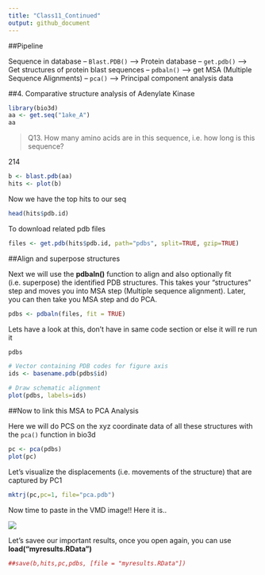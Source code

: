 ```yaml
---
title: "Class11_Continued"
output: github_document
---
```

##Pipeline

Sequence in database -- `Blast.PDB()` --> Protein database -- `get.pdb()` --> Get structures of protein blast sequences -- `pdbaln()` --> get MSA (Multiple Sequence Alignments) -- `pca()` --> Principal component analysis data 

##4. Comparative structure analysis of Adenylate Kinase

```r
library(bio3d)
aa <- get.seq("1ake_A")
aa
```

> Q13. How many amino acids are in this sequence, i.e. how long is this sequence? 

214

```r
b <- blast.pdb(aa)
hits <- plot(b)

```

Now we have the top hits to our seq 

```r
head(hits$pdb.id)
```

To download related pdb files 

```r
files <- get.pdb(hits$pdb.id, path="pdbs", split=TRUE, gzip=TRUE)

```


##Align and superpose structures

Next we will use the **pdbaln()** function to align and also optionally fit (i.e. superpose) the identified PDB structures. This takes your "structures" step and moves you into MSA step (Multiple sequence alignment). Later, you can then take you MSA step and do PCA. 
```r
pdbs <- pdbaln(files, fit = TRUE)

```

Lets have a look at this, don't have in same code section or else it will re run it 

```r
pdbs
```


```r
# Vector containing PDB codes for figure axis
ids <- basename.pdb(pdbs$id)

# Draw schematic alignment
plot(pdbs, labels=ids)
```


##Now to link this MSA to PCA Analysis

Here we will do PCS on the xyz coordinate data of all these structures with the `pca()` function in bio3d

```r
pc <- pca(pdbs)
plot(pc)
```

Let's visualize the displacements (i.e. movements of the structure) that are captured by PC1

```r
mktrj(pc,pc=1, file="pca.pdb")
```

Now time to paste in the VMD image!! Here it is..

![](pc_vmd.png)

Let's savee our important results, once you open again, you can use **load("myresults.RData")**

```r
##save(b,hits,pc,pdbs, [file = "myresults.RData"])
```


